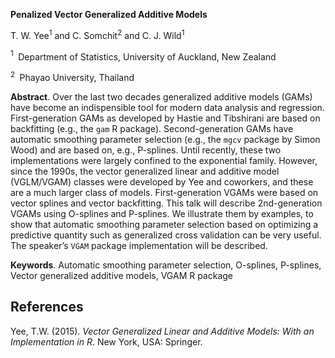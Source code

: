 <span>**Penalized Vector Generalized Additive Models**</span>

T. W. Yee$^1$ and C. Somchit$^2$ and C. J. Wild$^1$

$^1 \;$ Department of Statistics, University of Auckland, New Zealand

$^2 \;$ Phayao University, Thailand

<span>**Abstract**</span>. Over the last two decades generalized
additive models (GAMs) have become an indispensible tool for modern data
analysis and regression. First-generation GAMs as developed by Hastie
and Tibshirani are based on backfitting (e.g., the `gam` R package).
Second-generation GAMs have automatic smoothing parameter selection
(e.g., the `mgcv` package by Simon Wood) and are based on, e.g.,
P-splines. Until recently, these two implementations were largely
confined to the exponential family. However, since the 1990s, the vector
generalized linear and additive model (VGLM/VGAM) classes were developed
by Yee and coworkers, and these are a much larger class of models.
First-generation VGAMs were based on vector splines and vector
backfitting. This talk will describe 2nd-generation VGAMs using
O-splines and P-splines. We illustrate them by examples, to show that
automatic smoothing parameter selection based on optimizing a predictive
quantity such as generalized cross validation can be very useful. The
speaker’s `VGAM` package implementation will be described.

<span>**Keywords**</span>. Automatic smoothing parameter selection,
O-splines, P-splines, Vector generalized additive models, VGAM R package

References {#references .unnumbered}
----------

Yee, T.W. (2015). *Vector Generalized Linear and Additive Models: With
an Implementation in R*. New York, USA: Springer.
